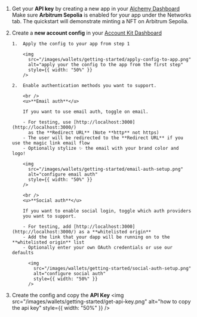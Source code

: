 1.  Get your **API key** by creating a new app in your [Alchemy Dashboard](https://dashboard.alchemy.com/apps)
    <Warning>
      Make sure **Arbitrum Sepolia** is enabled for your app under the Networks
      tab. The quickstart will demonstrate minting a NFT on Arbitrum Sepolia.
    </Warning>
2.  Create a **new account config** in your [Account Kit Dashboard](https://dashboard.alchemy.com/accounts)

        1.  Apply the config to your app from step 1

            <img
              src="/images/wallets/getting-started/apply-config-to-app.png"
              alt="apply your the config to the app from the first step"
              style={{ width: "50%" }}
            />

        2.  Enable authentication methods you want to support.

            <br />
            <u>**Email auth**</u>

            If you want to use email auth, toggle on email.

            - For testing, use [http://localhost:3000](http://localhost:3000/)
              as the **Redirect URL** (Note **http** not https)
            - The user will be redirected to the **Redirect URL** if you use the magic link email flow
            - Optionally stylize ✨ the email with your brand color and logo!

            <img
              src="/images/wallets/getting-started/email-auth-setup.png"
              alt="configure email auth"
              style={{ width: "50%" }}
            />

            <br />
            <u>**Social auth**</u>

            If you want to enable social login, toggle which auth providers
            you want to support.

            - For testing, add [http://localhost:3000](http://localhost:3000/) as a **whitelisted origin**
            - Add the link that your dapp will be running on to the **whitelisted origin** list
            - Optionally enter your own OAuth credentials or use our defaults

              <img
                src="/images/wallets/getting-started/social-auth-setup.png"
                alt="configure social auth"
                style={{ width: "50%" }}
              />

3.  Create the config and copy the **API Key**
    <img
      src="/images/wallets/getting-started/get-api-key.png"
      alt="how to copy the api key"
      style={{ width: "50%" }}
    />

